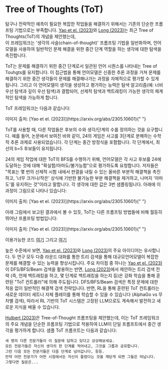 # Tree of Thoughts (ToT)


탐구나 전략적인 예측이 필요한 복잡한 작업들을 해결하기 위해서는 기존의 단순한 프롬프팅 기법으로는
부족합니다. [Yao et el. (2023)](https://arxiv.org/abs/2305.10601)와 [Long (2023)](https://arxiv.org/abs/2305.08291)는 최근 Tree of Thoughts(ToT)의 개념을 제안했는데,  
이 프레임워크는 '생각의 사슬(chain-of-thought)' 프롬프팅 기법을 일반화하며, 언어모델을 사용하여
일반적인 문제 해결을 위한 중간 단계 역할을 하는 생각에 대한 탐색을 촉진합니다.

ToT는 문제를 해결하기 위한 중간 단계로서 일관된 언어 시퀀스를 나타내는 Tree of Touhgts를 유지합니다.
이 접근법을 통해 언어모델은 신중한 추론 과정을 거쳐 문제를 해결하기 위한 중간 생각들이 문제를
해결해나가는 과정을 자체적으로 평가할 수 있게 됩니다. 그리고 이 언어모델이 생각을 생성하고 평가하는
능력은 탐색 알고리즘(예: 너비 우선 탐색과 깊이 우선 탐색)과 결합되어, 선제적 탐색과 백트래킹이 가능한
생각의 체계적인 탐색을 가능하게 합니다.

ToT 프레임워크는 다음과 같습니다:

<Screenshot src={TOT} alt="TOT" />
이미지 출처: [Yao et el. (2023)](https://arxiv.org/abs/2305.10601){" "}

ToT를 사용할 때, 다른 작업들은 후보의 수와 생각/단계의 수를 정의하는 것을 요구합니다. 예를 들어, 
논문에서 보여진 바와 같이, 24의 게임은 사고를 3단계로 분해하는 수학적 추론 과제로 사용되었습니다. 
각 단계는 중간 방정식을 포함합니다. 각 단계에서, 최선의 b=5 후보들이 유지됩니다.

24의 게임 작업에 대한 ToT의 BFS를 수행하기 위해, 언어모델은 각 사고 후보를 24에 도달하는 것에 대해
"확실함/아마도/불가능함"으로 평가하도록 요청합니다. 저자들은 "목표는 몇 번의 선제적 시험 내에서 
판결을 내릴 수 있는 올바른 부분적 해결책을 촉진하고, '너무 크거나/작은' 상식에 기반한 불가능한 부분
해결책을 제거하고, 나머지 '아마도'를 유지하는 것"이라고 말합니다. 각 생각에 대한 값은 3번 샘플링됩니다.
아래에 이 과정이 그림으로 나타나 있습니다:

<Screenshot src={TOT2} alt="TOT2" />
이미지 출처: [Yao et el. (2023)](https://arxiv.org/abs/2305.10601){" "}

아래 그림에서 보고된 결과에서 볼 수 있듯, ToT는 다른 프롬프팅 방법들에 비해 월등히 뛰어난 
프롬프팅 방법입니다:

<Screenshot src={TOT3} alt="TOT3" />
이미지 출처: [Yao et el. (2023)](https://arxiv.org/abs/2305.10601){" "}

이용가능한 코드 [여기](https://github.com/princeton-nlp/tree-of-thought-llm) 그리고 [여기](https://github.com/jieyilong/tree-of-thought-puzzle-solver)

높은 수준에서 보면, [Yao et el. (2023)](https://arxiv.org/abs/2305.10601)와 [Long (2023)](https://arxiv.org/abs/2305.08291)의 주요 아이디어는 유사합니다. 
두 연구 모두 다중 라운드 대화를 통한 트리 검색을 통해 대규모언어모델이 복잡한 문제를 해결할 수 있는 
능력을 향상시킵니다. 주요 차이점 중 하나는 [Yao et el. (2023)](https://arxiv.org/abs/2305.10601)이
DFS/BFS/Beam 검색을 활용하는 반면, [Long (2023)](https://arxiv.org/abs/2305.08291)에서 제안하는
트리 검색 전략 (즉, 언제 백트래킹을 하고, 몇 단계로 백트래킹을 하는지 등)은 강화 학습을 통해 훈련된
"ToT 컨트롤러"에 의해 주도됩니다. DFS/BFS/Beam 검색은 특정 문제에 대한 적응 없이 일반적인 해결책 검색
전략입니다. 반면, RL을 통해 훈련된 ToT 컨트롤러는 새로운 데이터 세트나 자체 플레이를 통해 학습할 수 있을
수 있습니다 (AlphaGo vs 무차별 검색), 따라서 RL 기반의 ToT 시스템은 고정된 LLM으로도 계속해서 발전하고
새로운 지식을 배울 수 있습니다.

[Hulbert (2023)](https://github.com/dave1010/tree-of-thought-prompting)은 Tree-of-Thought 프롬프팅을
제안했는데, 이는 ToT 프레임워크의 주요 개념을 단순한 프롬프팅 기법으로 적용하여 LLM이 단일 프롬프트에서 중간
생각을 평가하게 합니다. 샘플 ToT 프롬프트는 다음과 같습니다:

```
세 명의 다른 전문가들이 이 질문에 답하고 있다고 상상해보세요.
모든 전문가들은 자신의 생각의 한 단계를 적어내고, 그것을 그룹과 공유합니다.
그런 다음 모든 전문가들은 다음 단계로 넘어갑니다, 등등.
만약 어떤 전문가가 어떤 시점에서든 자신이 틀렸다는 것을 깨닫게 되면 그들은 떠납니다.
그렇다면 질문은...
```
